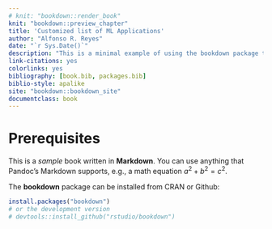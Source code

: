 ```yaml
--- 
# knit: "bookdown::render_book"
knit: "bookdown::preview_chapter"
title: 'Customized list of ML Applications'
author: "Alfonso R. Reyes"
date: "`r Sys.Date()`"
description: "This is a minimal example of using the bookdown package to write a book. The output format for this example is bookdown::gitbook."
link-citations: yes
colorlinks: yes
bibliography: [book.bib, packages.bib]
biblio-style: apalike
site: "bookdown::bookdown_site"
documentclass: book
---
```


# Prerequisites

This is a _sample_ book written in **Markdown**. You can use anything that Pandoc's Markdown supports, e.g., a math equation $a^2 + b^2 = c^2$.

The **bookdown** package can be installed from CRAN or Github:

```r
install.packages("bookdown")
# or the development version
# devtools::install_github("rstudio/bookdown")
```

